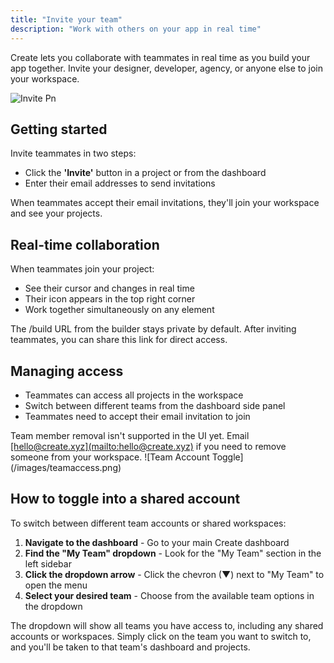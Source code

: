 ```yaml
---
title: "Invite your team"
description: "Work with others on your app in real time"
---
```


Create lets you collaborate with teammates in real time as you build your app together. Invite your designer, developer, agency, or anyone else to join your workspace.

![Invite Pn](/images/invite.png)

## Getting started

Invite teammates in two steps:

- Click the **'Invite'** button in a project or from the dashboard
- Enter their email addresses to send invitations

When teammates accept their email invitations, they'll join your workspace and see your projects.

## Real-time collaboration

When teammates join your project:

- See their cursor and changes in real time
- Their icon appears in the top right corner
- Work together simultaneously on any element

The /build URL from the builder stays private by default. After inviting teammates, you can share this link for direct access.

## Managing access

- Teammates can access all projects in the workspace
- Switch between different teams from the dashboard side panel
- Teammates need to accept their email invitation to join

<Warn>
  Team member removal isn't supported in the UI yet. Email <a href="mailto:hello@create.xyz">[hello@create.xyz](mailto:hello@create.xyz)</a> if you need to remove someone from your workspace.
</Warn>

<Frame caption="Toggle between team accounts using the My Team dropdown">
  ![Team Account Toggle](/images/teamaccess.png)
</Frame>

## How to toggle into a shared account

To switch between different team accounts or shared workspaces:

1. **Navigate to the dashboard** - Go to your main Create dashboard
2. **Find the "My Team" dropdown** - Look for the "My Team" section in the left sidebar
3. **Click the dropdown arrow** - Click the chevron (▼) next to "My Team" to open the menu
4. **Select your desired team** - Choose from the available team options in the dropdown

The dropdown will show all teams you have access to, including any shared accounts or workspaces. Simply click on the team you want to switch to, and you'll be taken to that team's dashboard and projects.